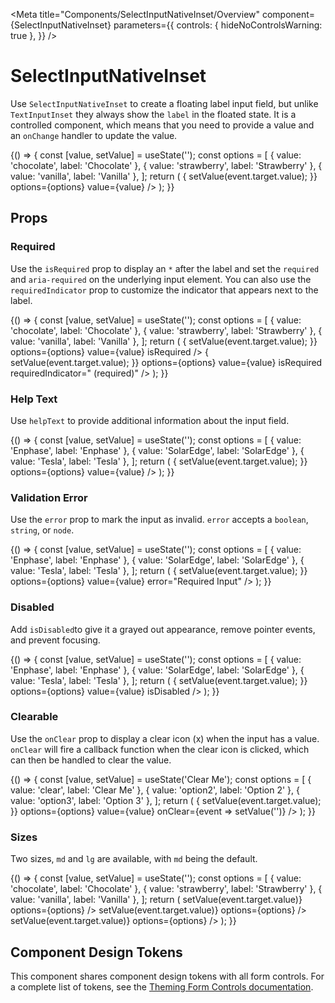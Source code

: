 
<Meta
  title="Components/SelectInputNativeInset/Overview"
  component={SelectInputNativeInset}
  parameters={{
    controls: { hideNoControlsWarning: true },
  }}
/>

# SelectInputNativeInset

Use `SelectInputNativeInset` to create a floating label input field, but unlike `TextInputInset` they always show the `label` in the floated state. It is a controlled component, which means that you need to provide a value and an `onChange` handler to update the value.

<Canvas withSource="open">
  <Story
    name="Default"
    parameters={{
      design: {
        type: 'figma',
        url: 'https://www.figma.com/file/k1kOsplTGXvSSMQQCzhCND/Palmetto-Design-System?node-id=130%3A3463',
      },
    }}
  >
    {() => {
      const [value, setValue] = useState('');
      const options = [
        { value: 'chocolate', label: 'Chocolate' },
        { value: 'strawberry', label: 'Strawberry' },
        { value: 'vanilla', label: 'Vanilla' },
      ];
      return (
        <SelectInputNativeInset
          id="default Select"
          label="Label"
          onChange={event => {
            setValue(event.target.value);
          }}
          options={options}
          value={value}
        />
      );
    }}
  </Story>
</Canvas>

## Props

<ArgsTable of={SelectInputNativeInset} />

### Required

Use the `isRequired` prop to display an `*` after the label and set the `required` and `aria-required` on the underlying input element. You can also use the `requiredIndicator` prop to customize the indicator that appears next to the label.

<Canvas>
  <Story name="Required">
    {() => {
      const [value, setValue] = useState('');
      const options = [
        { value: 'chocolate', label: 'Chocolate' },
        { value: 'strawberry', label: 'Strawberry' },
        { value: 'vanilla', label: 'Vanilla' },
      ];
      return (
        <Box gap="md">
          <SelectInputNativeInset
            id="requiredSelect"
            label="Required Field"
            onChange={event => {
              setValue(event.target.value);
            }}
            options={options}
            value={value}
            isRequired
          />
          <SelectInputNativeInset
            id="customRequiredSelect"
            label="Custom Required Indicator Field"
            onChange={event => {
              setValue(event.target.value);
            }}
            options={options}
            value={value}
            isRequired
            requiredIndicator=" (required)"
          />
        </Box>
      );
    }}
  </Story>
</Canvas>

### Help Text

Use `helpText` to provide additional information about the input field.

<Canvas>
  <Story name="Help Text">
    {() => {
      const [value, setValue] = useState('');
      const options = [
        { value: 'Enphase', label: 'Enphase' },
        { value: 'SolarEdge', label: 'SolarEdge' },
        { value: 'Tesla', label: 'Tesla' },
      ];
      return (
        <SelectInputNativeInset
          id="helpTextSelect"
          label="Inverter Manufacturer"
          helpText="Must be from the approved vendor list"
          onChange={event => {
            setValue(event.target.value);
          }}
          options={options}
          value={value}
        />
      );
    }}
  </Story>
</Canvas>

### Validation Error

Use the `error` prop to mark the input as invalid. `error` accepts a `boolean`, `string`, or `node`.

<Canvas>
  <Story name="Error">
    {() => {
      const [value, setValue] = useState('');
      const options = [
        { value: 'Enphase', label: 'Enphase' },
        { value: 'SolarEdge', label: 'SolarEdge' },
        { value: 'Tesla', label: 'Tesla' },
      ];
      return (
        <SelectInputNativeInset
          id="errorSelect"
          label="Inverter Manufacturer"
          helpText="Must be from the approved vendor list"
          onChange={event => {
            setValue(event.target.value);
          }}
          options={options}
          value={value}
          error="Required Input"
        />
      );
    }}
  </Story>
</Canvas>

### Disabled

Add `isDisabled`to give it a grayed out appearance, remove pointer events, and prevent focusing.

<Canvas>
  <Story name="Disabled">
    {() => {
      const [value, setValue] = useState('');
      const options = [
        { value: 'Enphase', label: 'Enphase' },
        { value: 'SolarEdge', label: 'SolarEdge' },
        { value: 'Tesla', label: 'Tesla' },
      ];
      return (
        <SelectInputNativeInset
          id="disabledSelect"
          label="Disabled Input"
          onChange={event => {
            setValue(event.target.value);
          }}
          options={options}
          value={value}
          isDisabled
        />
      );
    }}
  </Story>
</Canvas>

### Clearable

Use the `onClear` prop to display a clear icon (x) when the input has a value. `onClear` will fire
a callback function when the clear icon is clicked, which can then be handled to clear the value.

<Canvas>
  <Story name="Clearable">
    {() => {
      const [value, setValue] = useState('Clear Me');
      const options = [
        { value: 'clear', label: 'Clear Me' },
        { value: 'option2', label: 'Option 2' },
        { value: 'option3', label: 'Option 3' },
      ];
      return (
        <SelectInputNativeInset
          id="clearableSelect"
          label="Clearable Input"
          onChange={event => {
            setValue(event.target.value);
          }}
          options={options}
          value={value}
          onClear={event => setValue('')}
        />
      );
    }}
  </Story>
</Canvas>

### Sizes

Two sizes, `md` and `lg` are available, with `md` being the default.

<Canvas>
  <Story name="Sizes" parameters={RESPONSIVE_STORY}>
    {() => {
      const [value, setValue] = useState('');
      const options = [
        { value: 'chocolate', label: 'Chocolate' },
        { value: 'strawberry', label: 'Strawberry' },
        { value: 'vanilla', label: 'Vanilla' },
      ];
      return (
        <Box gap="md">
          <SelectInputNativeInset
            id="mdFlavorInput"
            value={value}
            label="md size"
            onChange={event => setValue(event.target.value)}
            options={options}
          />
          <SelectInputNativeInset
            id="lgFlavorInput"
            value={value}
            size="lg"
            label="lg size"
            onChange={event => setValue(event.target.value)}
            options={options}
          />
          <SelectInputNativeInset
            id="responsiveFlavorInput"
            value={value}
            size={{ base: 'md', tablet: 'lg', desktop: 'md', hd: 'lg' }}
            label="responsive size"
            onChange={event => setValue(event.target.value)}
            options={options}
          />
        </Box>
      );
    }}
  </Story>
</Canvas>

## Component Design Tokens

This component shares component design tokens with all form controls. For a complete list of tokens, see the [Theming Form Controls documentation](/docs/theming-form-controls--custom-theme-form).
